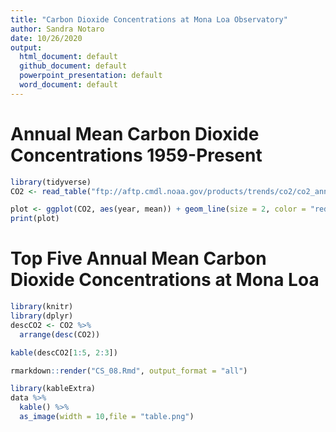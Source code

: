 ```yaml
---
title: "Carbon Dioxide Concentrations at Mona Loa Observatory"
author: Sandra Notaro
date: 10/26/2020
output:
  html_document: default
  github_document: default
  powerpoint_presentation: default
  word_document: default
---
```


# Annual Mean Carbon Dioxide Concentrations 1959-Present

```r
library(tidyverse)
CO2 <- read_table("ftp://aftp.cmdl.noaa.gov/products/trends/co2/co2_annmean_mlo.txt", skip = 56)
```

```r
plot <- ggplot(CO2, aes(year, mean)) + geom_line(size = 2, color = "red") + labs(x = "Year", y = "Mauna Loa Annual Mean CO_2 (ppm)")
print(plot)
```

# Top Five Annual Mean Carbon Dioxide Concentrations at Mona Loa
```r
library(knitr)
library(dplyr)
descCO2 <- CO2 %>%
  arrange(desc(CO2))
```

```r
kable(descCO2[1:5, 2:3])
```

```r
rmarkdown::render("CS_08.Rmd", output_format = "all")
```

```r
library(kableExtra)
data %>%
  kable() %>%
  as_image(width = 10,file = "table.png")
```